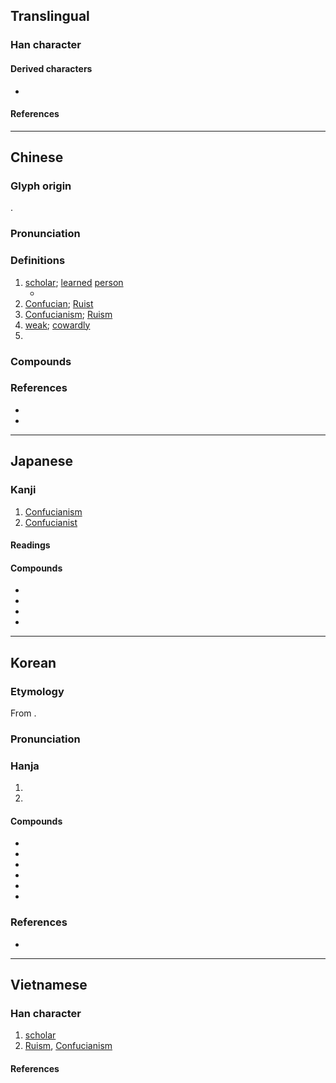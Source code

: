 {{character info}}
==Translingual==

===Han character===
{{Han char|rn=9|rad=人|as=14|sn=16|four=21227|canj=OMBB|ids=⿰亻需}}

====Derived characters====
* {{l|mul|[[𡃽]], [[𮒯]]}}

====References====
{{Han ref|kx=0119.300|dkj=01220|dj=0253.080|hdz=10230.090|uh=5112}}

----

==Chinese==
{{zh-forms|ss=𰁡|alt=㐵,偄,𠍶,𪝥}}

===Glyph origin===
{{Han etym}}
{{Han compound|人|alt1=亻|需|ls=psc|c1=s|c2=p|t1=human}}.

===Pronunciation===
{{zh-pron
|m=rú
|m-s=ru2
|c=jyu4
|c-t=yi3
|g=eo4
|h=pfs=yì;gd=yi2
|j=ru2
|mb=ṳ̌
|md=ṳ̀
|mn=xm,qz,jj,tp:lû/kh:jû/zz:jî
|mn-t=ru5
|w=3zr
|x=y2
|mc=y
|oc=y
|ma=y
|cat=n,pn,a
}}

===Definitions===
{{zh-hanzi}}

# [[scholar]]; [[learned]] [[person]]
#* {{zh-x|子 謂 子-夏 曰：「女 為 君子 儒，無 為 小人 儒。」|The Master said to Zi Xia, "Do you be a '''scholar''' after the style of the superior man, and not after that of the mean man."|ref=Lunyu}}
# [[Confucian]]; [[Ruist]]
# [[Confucianism]]; [[Ruism]]
# [[weak]]; [[cowardly]]
# {{surname|zh}}

===Compounds===
{{zh-der|fold=1|儒艮|儒家|儒將|儒教|儒林|儒生|儒術|儒學|儒雅|儒醫|侏儒|儒巾|宋儒|儒林外史|侏儒症|坑儒|儒業|名儒|俗儒|僻儒|宿儒|崇儒|先儒|八儒|儒略曆|宿學舊儒|儒冠|宏儒碩學|世儒|儒者|夙儒|俚儒|大儒|儒宗|博學鴻儒|儒風|侏儒觀戰|儒士|碩學通儒|新儒學|拘拘儒儒|犬儒學派|拘儒|穴見小儒|瞀儒|當世儒宗|碩彥名儒|碩儒|盜儒|瑰儒|燔書坑儒|焚書坑儒|溫文儒雅|散儒|陋儒|耆儒碩望|豎儒|老儒|迂儒|耆儒|醇儒|鴻儒|英儒|風流儒雅|章句儒|陽儒陰釋|通儒|老師宿儒|賈儒商秀|耆儒碩德|耆儒碩老|腐儒|回儒}}

===References===
* {{R:yue:Hanzi}}
* {{R:twedu|A00253}}

----

==Japanese==

===Kanji===
{{ja-kanji|grade=c|rs=人14}}

# [[Confucianism]]
# [[Confucianist]]

====Readings====
{{ja-readings
|goon=にゅう
|kanon=じゅ
|kun=やわらか, うるおす, したがう
}}

====Compounds====
* {{ja-r|儒学|じゅがく}}
* {{ja-r|儒教|じゅきょう}}
* {{ja-r|碩儒|せきじゅ}}
* {{ja-r|宋儒|そうじゅ}}

----

==Korean==

===Etymology===
From {{der|ko|ltc|sort=유|-}} {{ltc-l|儒}}.
{{hanja-ety
|dk={{okm-l|ᅀᅲᆼ|zyù}}
|m={{okm-l|ᅀᅲ|zyù}}
|mh={{okm-l|[[션ᄇᆡ|션븨]]|syènpùy}}
|ml=儒學#상34A
}}

===Pronunciation===
{{ko-hanja-pron|유}}

===Hanja===
{{ko-hanja-search}}
{{ko-hanja|선비|유}}

# {{hanja form of|유|[[scholar]]}}
# {{hanja form of|유|[[Confucianism]]}}

====Compounds====
{{der-top3|Compounds}}
* {{ko-l|유교|儒敎}}
* {{ko-l|유림|儒林}}
* {{ko-l|유생|儒生}}
* {{ko-l|갱유|坑儒}}
* {{ko-l|유가|儒家}}
* {{ko-l|유학|儒學}}
{{der-bottom}}

===References===
* {{R:hanjadoc|588}}

----

==Vietnamese==

===Han character===
{{vi-readings|reading=[[nho]]-genibrel;bonet;Thiều Chửu (1942);Trần (1999);Nguyễn (2004);tdcntd, [[nhu]]-genibrel;bonet;Nguyễn (2004);btcn, [[nhô]]-Trần (2004);tdcntd|rs=人14}}

# [[scholar]]
# [[w: Ruism|Ruism]], [[Confucianism]]

====References====
<references/>